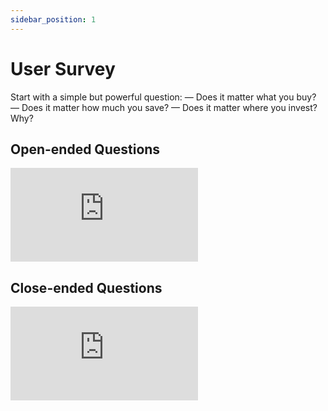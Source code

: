 ```yaml
---
sidebar_position: 1
---
```



# User Survey


Start with a simple but powerful question:
— Does it matter what you buy?
— Does it matter how much you save?
— Does it matter where you invest?
Why?

## Open-ended Questions

<Embed src="https://docs.google.com/forms/d/e/1FAIpQLScq-je7rqRCNr81L4yX85WBaKjwCH3598VBFBwe0xjpD4xq3A/viewform?embedded=true" text="Loading Survey..." />

## Close-ended Questions

<Embed src="https://docs.google.com/forms/d/e/1FAIpQLSekHIl6BlfdEDqLw0-RC1m1kQuOkNe9WxYX8AmvF-9WCopcJw/viewform?embedded=true" text="Loading Survey..." />

